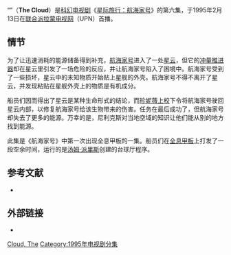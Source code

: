 {{noteTA
|T=zh-hans:星云 (航海家号); zh-hant:星雲風暴 (重返地球);
|G1=StarTrek
}}
{{Pathnav|星际旅行|星际旅行：航海家号每集列表}}
{{星际旅行剧集信息框
| zh-cn_name = 星云
| zh-tw_name = 星雲風暴
| en_name = The Cloud
| image = [[File:ST-VOY_The_Cloud.jpg|270px]]<br />航海家号正在“缝合”星云的“伤口”
| series = 星际旅行：航海家号
| Season = 1
| ep_num = 6
| prod_num = 106
| date = 1995年2月13日
| writer = [[汤姆·瑟勒西|汤姆·瑟勒西]] <br /> [[迈克尔·皮勒|迈克尔·皮勒]]
| director = [[戴维·利文斯顿_(导演)|戴维·利文斯顿]]
| guest = [[路易吉·阿莫德奥|路易吉·阿莫德奥]] 饰 舞男 <br /> [[拉里·汉金|拉里·汉金]] 饰 关特·加里 <br /> [[安杰拉·多尔曼|安杰拉·多尔曼]] 饰 里奇 <br /> [[朱迪·吉森|朱迪·吉森]] 饰 桑德里娜
| stardate = 48546.2
| year = 2371
| prev = {{VOY|Phage}}
| next = {{VOY|Eye of the Needle}}
}}

“'''{{VOY/unlink|The Cloud}}'''”（'''The Cloud'''）是[[科幻|科幻]][[电视剧|电视剧]]《[[星际旅行：航海家号|星际旅行：航海家号]]》的第六集，于1995年2月13日在[[联合派拉蒙电视网|联合派拉蒙电视网]]（UPN）首播。

==情节==

为了让迅速消耗的能源储备得到补充，[[联邦星舰航海家号_(NCC-74656)|航海家号]]进入了一处[[星云|星云]]，但它的[[冲量引擎|冲量推进器]]却在星云里引发了一场危险的反应，并让航海家号陷入了困境中。航海家号受到了一些损坏，星云中的未知物质开始贴上星舰的外壳。航海家号不得不离开了星云，并发现粘贴在星舰外壳上的物质是有机成分。

船员们因而得出了星云是某种生命形式的结论，而[[凯瑟琳·珍妮薇|珍妮薇上校]]下令将航海家号驶回星云内部，以修复航海家号给该生物带来的伤害。任务在最后成功了，但航海家号却失去了更多的能源。万幸的是，尼利克斯对当地空域的知识让他们能从别的地方找到能源。

此集是《航海家号》中第一次出现全息甲板的一集。船员们在[[全息甲板|全息甲板]]上打发了一段空余时间，运行的是[[汤姆·派里斯|汤姆·派里斯]]创建的台球厅程序。

==参考文献==
<div class="references-small">
*{{cite web|url=http://www.startrek.com/startrek/view/series/VOY/episode/68830.html|title=The Cloud|title_zh={{VOY/unlink|The Cloud}}|publisher=StarTrek.Com|accessdate=2007年10月20日|archive-date=2007年3月11日|archive-url=https://web.archive.org/web/20070311003233/http://www.startrek.com/startrek/view/series/VOY/episode/68830.html|dead-url=no}}
</div>

==外部链接==
*{{memoryalpha|The Cloud}}

{{航海家号第一季}}
[[Category:星际旅行：航海家号剧情|Cloud, The]]
[[Category:1995年电视剧分集|Category:1995年电视剧分集]]